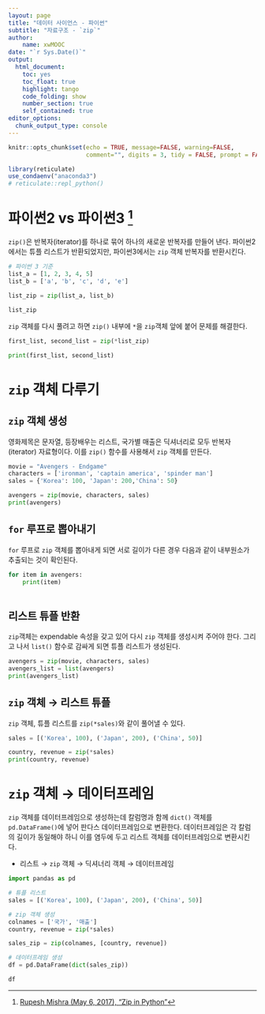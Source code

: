 ```yaml
---
layout: page
title: "데이터 사이언스 - 파이썬"
subtitle: "자료구조 - `zip`"
author:
    name: xwMOOC
date: "`r Sys.Date()`"
output:
  html_document: 
    toc: yes
    toc_float: true
    highlight: tango
    code_folding: show
    number_section: true
    self_contained: true
editor_options: 
  chunk_output_type: console
---
```


```r
knitr::opts_chunk$set(echo = TRUE, message=FALSE, warning=FALSE,
                      comment="", digits = 3, tidy = FALSE, prompt = FALSE, fig.align = 'center')

library(reticulate)
use_condaenv("anaconda3")
# reticulate::repl_python()
```

# 파이썬2 vs 파이썬3 [^zip-python] {#python-data-structure-zip}

[^zip-python]: [Rupesh Mishra (May 6, 2017), "Zip in Python"](https://blog.usejournal.com/zip-in-python-48cb4f70d013)

`zip()`은 반복자(iterator)를 하나로 묶어 하나의 새로운 반복자를 만들어 낸다. 파이썬2에서는 튜플 리스트가 반환되었지만, 파이썬3에서는 `zip` 객체 반복자를 반환시킨다.

```python
# 파이썬 3 기준
list_a = [1, 2, 3, 4, 5]
list_b = ['a', 'b', 'c', 'd', 'e']

list_zip = zip(list_a, list_b)

list_zip
```

`zip` 객체를 다시 풀려고 하면 `zip()` 내부에 `*`을 `zip`객체 앞에 붙어 문제를 해결한다.

```python
first_list, second_list = zip(*list_zip)

print(first_list, second_list)
```

# `zip` 객체 다루기 {#python-data-structure-zip-traversing}

## `zip` 객체 생성 {#python-zip-create}

영화제목은 문자열, 등장배우는 리스트, 국가별 매출은 딕셔너리로 모두 반복자(iterator) 자료형이다. 이를 `zip()` 함수를 사용해서 `zip` 객체를 만든다.

```python
movie = "Avengers - Endgame"
characters = ['ironman', 'captain america', 'spinder man']
sales = {'Korea': 100, 'Japan': 200,'China': 50}

avengers = zip(movie, characters, sales)
print(avengers)
```


## `for` 루프로 뽑아내기 {#python-zip-for}

`for` 루프로 `zip` 객체를 뽑아내게 되면 서로 길이가 다른 경우 다음과 같이 내부원소가 추출되는 것이 확인된다.

```python
for item in avengers:
    print(item)
    
```

## 리스트 튜플 반환 {#python-zip-list-tuple}

`zip`객체는 expendable 속성을 갖고 있어 다시 `zip` 객체를 생성시켜 주어야 한다. 그리고 나서 `list()` 함수로 감싸게 되면 튜플 리스트가 생성된다.

```python
avengers = zip(movie, characters, sales)
avengers_list = list(avengers)
print(avengers_list)
```

## `zip` 객체 &rarr; 리스트 튜플 {#python-zip-list-tuple-reverse}

`zip` 객체, 튜플 리스트를 `zip(*sales)`와 같이 풀어낼 수 있다.

```python
sales = [('Korea', 100), ('Japan', 200), ('China', 50)]

country, revenue = zip(*sales)
print(country, revenue)
```


# `zip` 객체 &rarr; 데이터프레임 {#python-zip-list-tuple-dataframe}

`zip` 객체를 데이터프레임으로 생성하는데 칼럼명과 함께 `dict()` 객체를 `pd.DataFrame()`에 넣어 판다스 데이터프레임으로 변환한다. 데이터프레임은 각 칼럼의 길이가 동일해야 하니 이를 염두에 두고 리스트 객체를 데이터프레임으로 변환시킨다.

- 리스트 &rarr; `zip` 객체 &rarr; 딕셔너리 객체 &rarr; 데이터프레임

```python
import pandas as pd

# 튜플 리스트
sales = [('Korea', 100), ('Japan', 200), ('China', 50)]

# zip 객체 생성
colnames = ['국가', '매출']
country, revenue = zip(*sales)

sales_zip = zip(colnames, [country, revenue])

# 데이터프레임 생성
df = pd.DataFrame(dict(sales_zip))

df
```
